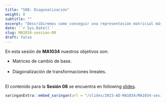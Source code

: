 ```yaml
---
title: "S08: Diagonalización"
weight: 8
subtitle: ""
excerpt: "Describiremos como conseguir una representación matricial más amable para una t.l."
date: '`r Sys.Date()`'
slug: MA1034-session-08
draft: false
---
```


En esta sesión de **MA1034** nuestros objetivos son:


* Matrices de cambio de base. <br/><br/>
* Diagonalización de transformaciones lineales. <br/><br/>


El contenido para la **Sesión 08** se encuentra en following [slides](/slides/2023-AD-MA1034/MA1034-sesion-08).

```r
xaringanExtra::embed_xaringan(url = "/slides/2023-AD-MA1034/MA1034-sesion-08", ratio = "4:3")
```